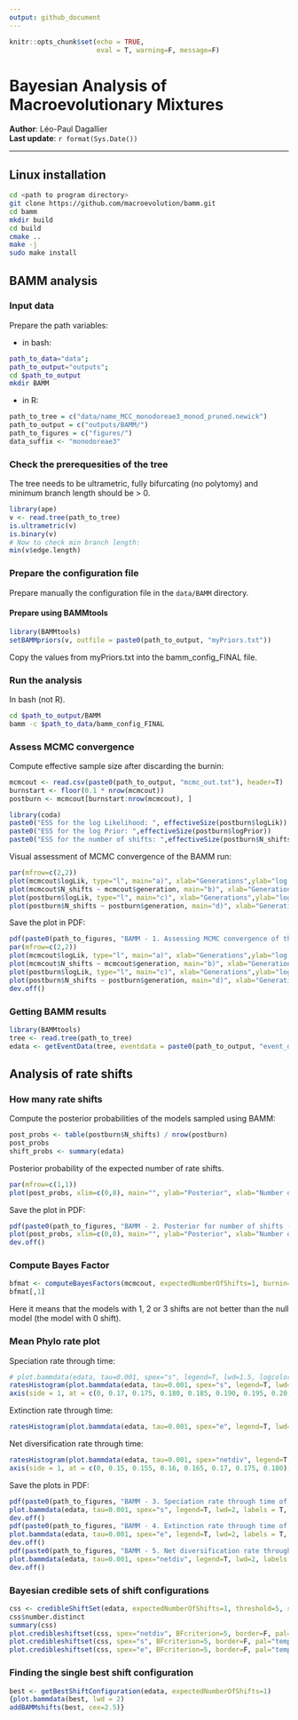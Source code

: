 ```yaml
---
output: github_document
---
```


```r
knitr::opts_chunk$set(echo = TRUE,
                      eval = T, warning=F, message=F)
```

# Bayesian Analysis of Macroevolutionary Mixtures
**Author**: Léo-Paul Dagallier    
**Last update**: `r format(Sys.Date())`

***

## Linux installation

```bash
cd <path to program directory>
git clone https://github.com/macroevolution/bamm.git
cd bamm
mkdir build
cd build
cmake ..
make -j
sudo make install
```

## BAMM analysis
### Input data
Prepare the path variables:

- in bash:
```bash
path_to_data="data";
path_to_output="outputs";
cd $path_to_output
mkdir BAMM
```

- in R:
```r
path_to_tree = c("data/name_MCC_monodoreae3_monod_pruned.newick")
path_to_output = c("outputs/BAMM/")
path_to_figures = c("figures/")
data_suffix <- "monodoreae3"
```

### Check the prerequesities of the tree

The tree needs to be ultrametric, fully bifurcating (no polytomy) and minimum branch length should be \> 0.

```r
library(ape)
v <- read.tree(path_to_tree)
is.ultrametric(v)
is.binary(v)
# Now to check min branch length:
min(v$edge.length)
```

### Prepare the configuration file

Prepare manually the configuration file in the `data/BAMM` directory.

#### Prepare using BAMMtools
```r
library(BAMMtools)
setBAMMpriors(v, outfile = paste0(path_to_output, "myPriors.txt"))
```
Copy the values from myPriors.txt into the bamm_config_FINAL file.

### Run the analysis
In bash (not R).
```bash
cd $path_to_output/BAMM
bamm -c $path_to_data/bamm_config_FINAL
```

### Assess MCMC convergence

Compute effective sample size after discarding the burnin:

```r
mcmcout <- read.csv(paste0(path_to_output, "mcmc_out.txt"), header=T)
burnstart <- floor(0.1 * nrow(mcmcout))
postburn <- mcmcout[burnstart:nrow(mcmcout), ]
```

```r
library(coda)
paste0("ESS for the log Likelihood: ", effectiveSize(postburn$logLik))
paste0("ESS for the log Prior: ",effectiveSize(postburn$logPrior))
paste0("ESS for the number of shifts: ",effectiveSize(postburn$N_shifts))
```

Visual assessment of MCMC convergence of the BAMM run:

```r
par(mfrow=c(2,2))
plot(mcmcout$logLik, type="l", main="a)", xlab="Generations",ylab="log Likelihood")
plot(mcmcout$N_shifts ~ mcmcout$generation, main="b)", xlab="Generations",ylab="Number of shifts")
plot(postburn$logLik, type="l", main="c)", xlab="Generations",ylab="log Likelihood")
plot(postburn$N_shifts ~ postburn$generation, main="d)", xlab="Generations",ylab="Number of shifts")
```

Save the plot in PDF:

```r
pdf(paste0(path_to_figures, "BAMM - 1. Assessing MCMC convergence of the BAMM run - ", data_suffix, ".pdf"))
par(mfrow=c(2,2))
plot(mcmcout$logLik, type="l", main="a)", xlab="Generations",ylab="log Likelihood")
plot(mcmcout$N_shifts ~ mcmcout$generation, main="b)", xlab="Generations",ylab="Number of shifts")
plot(postburn$logLik, type="l", main="c)", xlab="Generations",ylab="log Likelihood")
plot(postburn$N_shifts ~ postburn$generation, main="d)", xlab="Generations",ylab="Number of shifts")
dev.off()
```

### Getting BAMM results

```r
library(BAMMtools)
tree <- read.tree(path_to_tree)
edata <- getEventData(tree, eventdata = paste0(path_to_output, "event_data.txt"), burnin=0.1)
```

## Analysis of rate shifts
### How many rate shifts
Compute the posterior probabilities of the models sampled using BAMM:

```r
post_probs <- table(postburn$N_shifts) / nrow(postburn)
post_probs
shift_probs <- summary(edata)
```

Posterior probability of the expected number of rate shifts.
```r
par(mfrow=c(1,1))
plot(post_probs, xlim=c(0,8), main="", ylab="Posterior", xlab="Number of shifts")
```

Save the plot in PDF:
```r
pdf(paste0(path_to_figures, "BAMM - 2. Posterior for number of shifts - ", data_suffix, ".pdf"))
plot(post_probs, xlim=c(0,8), main="", ylab="Posterior", xlab="Number of shifts")
dev.off()
```

### Compute Bayes Factor
```r
bfmat <- computeBayesFactors(mcmcout, expectedNumberOfShifts=1, burnin=0.1)
bfmat[,1]
```

Here it means that the models with 1, 2 or 3 shifts are not better than the null model (the model with 0 shift).

### Mean Phylo rate plot
Speciation rate through time:
```r
# plot.bammdata(edata, tau=0.001, spex="s", legend=T, lwd=1.5, logcolor = F,  breaksmethod = "linear")
ratesHistogram(plot.bammdata(edata, tau=0.001, spex="s", legend=T, lwd=1.5), plotBrks = TRUE, xlab = "Speciation rate")
axis(side = 1, at = c(0, 0.17, 0.175, 0.180, 0.185, 0.190, 0.195, 0.20, 0.205, 0.21, 0.215, 0.3),  cex.axis = 0.75, tcl = NA, mgp = c(0,  0.25, 0))
```

Extinction rate through time:
```r
ratesHistogram(plot.bammdata(edata, tau=0.001, spex="e", legend=T, lwd=1.5), plotBrks = TRUE, xlab = "Extinction rate")
```

Net diversification rate through time:
```r
ratesHistogram(plot.bammdata(edata, tau=0.001, spex="netdiv", legend=T, lwd=1.5), plotBrks = TRUE, xlab = "Net diversification rate")
axis(side = 1, at = c(0, 0.15, 0.155, 0.16, 0.165, 0.17, 0.175, 0.180),  cex.axis = 0.75, tcl = NA, mgp = c(0,  0.25, 0))
```

Save the plots in PDF:
```r
pdf(paste0(path_to_figures, "BAMM - 3. Speciation rate through time of Monodoreae - ", data_suffix, ".pdf"))
plot.bammdata(edata, tau=0.001, spex="s", legend=T, lwd=2, labels = T, cex = 0.45)
dev.off()
pdf(paste0(path_to_figures, "BAMM - 4. Extinction rate through time of Monodoreae - ", data_suffix, ".pdf"))
plot.bammdata(edata, tau=0.001, spex="e", legend=T, lwd=2, labels = T, cex = 0.45)
dev.off()
pdf(paste0(path_to_figures, "BAMM - 5. Net diversification rate through time of Monodoreae - ", data_suffix, ".pdf"))
plot.bammdata(edata, tau=0.001, spex="netdiv", legend=T, lwd=2, labels = T, cex = 0.45)
dev.off()
```

### Bayesian credible sets of shift configurations
```r
css <- credibleShiftSet(edata, expectedNumberOfShifts=1, threshold=5, set.limit = 0.95)
css$number.distinct
summary(css)
plot.credibleshiftset(css, spex="netdiv", BFcriterion=5, border=F, pal="temperature")
plot.credibleshiftset(css, spex="s", BFcriterion=5, border=F, pal="temperature")
plot.credibleshiftset(css, spex="e", BFcriterion=5, border=F, pal="temperature")
```

### Finding the single best shift configuration

```r
best <- getBestShiftConfiguration(edata, expectedNumberOfShifts=1)
{plot.bammdata(best, lwd = 2)
addBAMMshifts(best, cex=2.5)}
```

